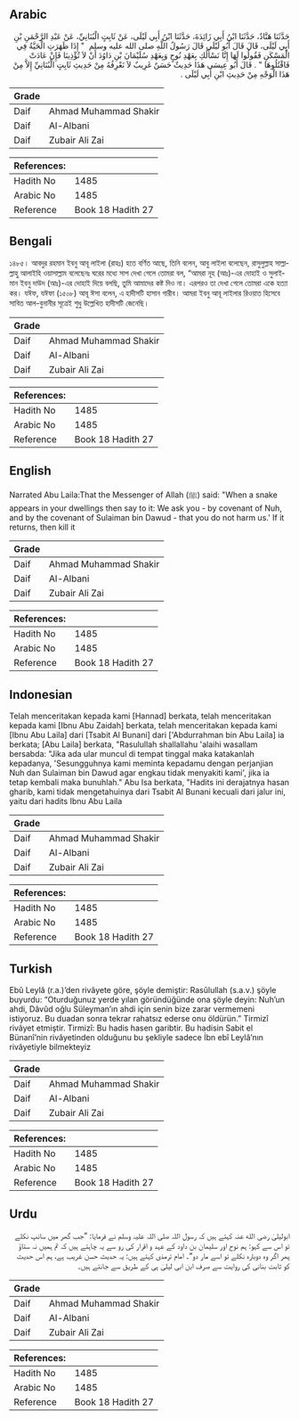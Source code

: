 ## Arabic


<div dir="rtl" lang="ar" style={{fontSize:'larger',backgroundColor:'#f8f9fa',padding:20}}>
حَدَّثَنَا هَنَّادٌ، حَدَّثَنَا ابْنُ أَبِي زَائِدَةَ، حَدَّثَنَا ابْنُ أَبِي لَيْلَى، عَنْ ثَابِتٍ الْبُنَانِيِّ، عَنْ عَبْدِ الرَّحْمَنِ بْنِ أَبِي لَيْلَى، قَالَ قَالَ أَبُو لَيْلَى قَالَ رَسُولُ اللَّهِ صلى الله عليه وسلم ‏ "‏ إِذَا ظَهَرَتِ الْحَيَّةُ فِي الْمَسْكَنِ فَقُولُوا لَهَا إِنَّا نَسْأَلُكِ بِعَهْدِ نُوحٍ وَبِعَهْدِ سُلَيْمَانَ بْنِ دَاوُدَ أَنْ لاَ تُؤْذِينَا فَإِنْ عَادَتْ فَاقْتُلُوهَا ‏"‏ ‏.‏ قَالَ أَبُو عِيسَى هَذَا حَدِيثٌ حَسَنٌ غَرِيبٌ لاَ نَعْرِفُهُ مِنْ حَدِيثِ ثَابِتٍ الْبُنَانِيِّ إِلاَّ مِنْ هَذَا الْوَجْهِ مِنْ حَدِيثِ ابْنِ أَبِي لَيْلَى ‏.‏
</div>
<div style={{backgroundColor:'#f8f9fa',padding:20, marginBottom: 10}}><table> <thead> <tr> <th>Grade</th> <th></th> </tr> </thead> <tbody> <tr><td>Daif</td><td>Ahmad Muhammad Shakir</td></tr><tr><td>Daif</td><td>Al-Albani</td></tr><tr><td>Daif</td><td>Zubair Ali Zai</td></tr></tbody></table><table> <thead> <tr> <th>References:</th> <th></th> </tr> </thead> <tbody><tr><td>Hadith No</td><td>1485</td></tr><tr><td>Arabic No</td><td>1485</td></tr><tr><td>Reference</td><td>Book 18 Hadith 27</td></tr></tbody></table></div>

## Bengali


<div dir="ltr" lang="bn" style={{fontSize:'larger',backgroundColor:'#f8f9fa',padding:20}}>
১৪৮৫। আবদুর রহমান ইবনু আবূ লাইলা (রাহঃ) হতে বর্ণিত আছে, তিনি বলেন, আবু লাইলা বলেছেন, রাসুলুল্লাহ সাল্লাল্লাহু আলাইহি ওয়াসাল্লাম বলেছেনঃ ঘরের মধ্যে সাপ দেখা গেলে তোমরা বল, “আমরা নূহ (আঃ)-এর দোহাই ও সুলাইমান ইবনু দাউদ (আঃ)-এর দোহাই দিয়ে বলছি, তুমি আমাদের কষ্ট দিও না। এরপরও তা দেখা গেলে তোমরা একে হত্যা কর। যঈফ, যঈফা (১৫০৮) আবূ ঈসা বলেন, এ হাদীসটি হাসান গারীব। আমরা ইবনু আবূ লাইলার রিওয়াত হিসেবে সাবিত আল-বুনানীর সূত্রেই শুধু উল্লেখিত হাদীসটি জেনেছি।
</div>
<div style={{backgroundColor:'#f8f9fa',padding:20, marginBottom: 10}}><table> <thead> <tr> <th>Grade</th> <th></th> </tr> </thead> <tbody> <tr><td>Daif</td><td>Ahmad Muhammad Shakir</td></tr><tr><td>Daif</td><td>Al-Albani</td></tr><tr><td>Daif</td><td>Zubair Ali Zai</td></tr></tbody></table><table> <thead> <tr> <th>References:</th> <th></th> </tr> </thead> <tbody><tr><td>Hadith No</td><td>1485</td></tr><tr><td>Arabic No</td><td>1485</td></tr><tr><td>Reference</td><td>Book 18 Hadith 27</td></tr></tbody></table></div>

## English


<div dir="ltr" lang="en" style={{fontSize:'larger',backgroundColor:'#f8f9fa',padding:20}}>
Narrated Abu Laila:That the Messenger of Allah (ﷺ) said: "When a snake appears in your dwellings then say to it: We ask you - by covenant of Nuh, and by the covenant of Sulaiman bin Dawud - that you do not harm us.' If it returns, then kill it
</div>
<div style={{backgroundColor:'#f8f9fa',padding:20, marginBottom: 10}}><table> <thead> <tr> <th>Grade</th> <th></th> </tr> </thead> <tbody> <tr><td>Daif</td><td>Ahmad Muhammad Shakir</td></tr><tr><td>Daif</td><td>Al-Albani</td></tr><tr><td>Daif</td><td>Zubair Ali Zai</td></tr></tbody></table><table> <thead> <tr> <th>References:</th> <th></th> </tr> </thead> <tbody><tr><td>Hadith No</td><td>1485</td></tr><tr><td>Arabic No</td><td>1485</td></tr><tr><td>Reference</td><td>Book 18 Hadith 27</td></tr></tbody></table></div>

## Indonesian


<div dir="ltr" lang="id" style={{fontSize:'larger',backgroundColor:'#f8f9fa',padding:20}}>
Telah menceritakan kepada kami [Hannad] berkata, telah menceritakan kepada kami [Ibnu Abu Zaidah] berkata, telah menceritakan kepada kami [Ibnu Abu Laila] dari [Tsabit Al Bunani] dari ['Abdurrahman bin Abu Laila] ia berkata; [Abu Laila] berkata, "Rasulullah shallallahu 'alaihi wasallam bersabda: "Jika ada ular muncul di tempat tinggal maka katakanlah kepadanya, 'Sesungguhnya kami meminta kepadamu dengan perjanjian Nuh dan Sulaiman bin Dawud agar engkau tidak menyakiti kami', jika ia tetap kembali maka bunuhlah." Abu Isa berkata, "Hadits ini derajatnya hasan gharib, kami tidak mengetahuinya dari Tsabit Al Bunani kecuali dari jalur ini, yaitu dari hadits Ibnu Abu Laila
</div>
<div style={{backgroundColor:'#f8f9fa',padding:20, marginBottom: 10}}><table> <thead> <tr> <th>Grade</th> <th></th> </tr> </thead> <tbody> <tr><td>Daif</td><td>Ahmad Muhammad Shakir</td></tr><tr><td>Daif</td><td>Al-Albani</td></tr><tr><td>Daif</td><td>Zubair Ali Zai</td></tr></tbody></table><table> <thead> <tr> <th>References:</th> <th></th> </tr> </thead> <tbody><tr><td>Hadith No</td><td>1485</td></tr><tr><td>Arabic No</td><td>1485</td></tr><tr><td>Reference</td><td>Book 18 Hadith 27</td></tr></tbody></table></div>

## Turkish


<div dir="ltr" lang="tr" style={{fontSize:'larger',backgroundColor:'#f8f9fa',padding:20}}>
Ebû Leylâ (r.a.)’den rivâyete göre, şöyle demiştir: Rasûlullah (s.a.v.) şöyle buyurdu: “Oturduğunuz yerde yılan göründüğünde ona şöyle deyin: Nuh’un ahdi, Dâvûd oğlu Süleyman’ın ahdi için senin bize zarar vermemeni istiyoruz. Bu duadan sonra tekrar rahatsız ederse onu öldürün.” Tirmizî rivâyet etmiştir. Tirmizî: Bu hadis hasen garibtir. Bu hadisin Sabit el Bünanî’nin rivâyetinden olduğunu bu şekliyle sadece İbn ebî Leylâ’nın rivâyetiyle bilmekteyiz
</div>
<div style={{backgroundColor:'#f8f9fa',padding:20, marginBottom: 10}}><table> <thead> <tr> <th>Grade</th> <th></th> </tr> </thead> <tbody> <tr><td>Daif</td><td>Ahmad Muhammad Shakir</td></tr><tr><td>Daif</td><td>Al-Albani</td></tr><tr><td>Daif</td><td>Zubair Ali Zai</td></tr></tbody></table><table> <thead> <tr> <th>References:</th> <th></th> </tr> </thead> <tbody><tr><td>Hadith No</td><td>1485</td></tr><tr><td>Arabic No</td><td>1485</td></tr><tr><td>Reference</td><td>Book 18 Hadith 27</td></tr></tbody></table></div>

## Urdu


<div dir="rtl" lang="ur" style={{fontSize:'larger',backgroundColor:'#f8f9fa',padding:20}}>
ابولیلیٰ رضی الله عنہ کہتے ہیں کہ رسول اللہ صلی اللہ علیہ وسلم نے فرمایا: ”جب گھر میں سانپ نکلے تو اس سے کہو: ہم نوح اور سلیمان بن داود کے عہد و اقرار کی رو سے یہ چاہتے ہیں کہ تم ہمیں نہ ستاؤ پھر اگر وہ دوبارہ نکلے تو اسے مار دو“۔ امام ترمذی کہتے ہیں: یہ حدیث حسن غریب ہے، ہم اس حدیث کو ثابت بنانی کی روایت سے صرف ابن ابی لیلیٰ ہی کے طریق سے جانتے ہیں۔
</div>
<div style={{backgroundColor:'#f8f9fa',padding:20, marginBottom: 10}}><table> <thead> <tr> <th>Grade</th> <th></th> </tr> </thead> <tbody> <tr><td>Daif</td><td>Ahmad Muhammad Shakir</td></tr><tr><td>Daif</td><td>Al-Albani</td></tr><tr><td>Daif</td><td>Zubair Ali Zai</td></tr></tbody></table><table> <thead> <tr> <th>References:</th> <th></th> </tr> </thead> <tbody><tr><td>Hadith No</td><td>1485</td></tr><tr><td>Arabic No</td><td>1485</td></tr><tr><td>Reference</td><td>Book 18 Hadith 27</td></tr></tbody></table></div>